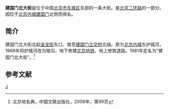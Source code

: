 {{Coord|39.911683|116.4348207|type:landmark_region:CN-11_source:GoogleMaps|display=title}}
{{Infobox China Road
|路牌类型 = Beijing
|道路方向 = NS
|中文道路名称 = 建国门北大街
|道路名称拼音 = JIANGUOMEN BEIDAJIE
|图片 = File:Pekin5.JPG
|图片说明 = 从建国门桥北望建国门北大街
|道路属性 = 
|道路总长度 = 
|车速限制 = 
|行车线数量 = 
|所在地区 = [[北京市|北京市]][[东城区_(北京市)|东城区]]
|起点 = [[朝阳门桥|朝阳门桥]]
|终点 = [[建国门桥|建国门桥]]
|路段主要建筑 = 
}}

'''建国门北大街'''是位于中国[[北京市|北京市]][[东城区_(北京市)|东城区]]东部的一条大街。是[[北京二环路|北京二环路]]的一部分。因位于[[北京内城|北京内城]][[建国门_(北京)|建国门]]北侧而得名。

==简介==
建国门北大街北起[[金宝街|金宝街]]东口，南至[[建国门桥|建国门立交桥]]北端。原为[[北京内城|北京内城]]东护城河，1969年将护城河改为暗沟，地下修建[[北京地铁2号线|北京地铁]]，地上修筑道路。1981年定名为“建国门北大街”。<ref name=bjdmd>北京地名典，中国文联出版社，2008年，第99页</ref>

==参考文献==
{{reflist}}
{{北京二环路}}
[[Category:东城区道路_(北京市)|J]]